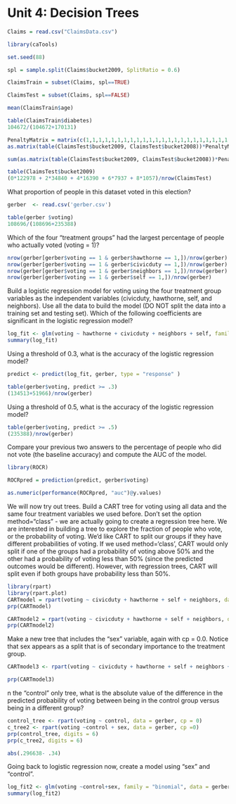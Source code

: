 # Unit 4: Decision Trees

```{r}
Claims = read.csv("ClaimsData.csv")
```

```{r}
library(caTools)

set.seed(88)

spl = sample.split(Claims$bucket2009, SplitRatio = 0.6)

ClaimsTrain = subset(Claims, spl==TRUE)

ClaimsTest = subset(Claims, spl==FALSE)
```

```{r}
mean(ClaimsTrain$age)
```

```{r}
table(ClaimsTrain$diabetes)
104672/(104672+170131)
```

```{r}
PenaltyMatrix = matrix(c(1,1,1,1,1,1,1,1,1,1,1,1,1,1,1,1,1,1,1,1,1,1,1,1,1), byrow=TRUE, nrow=5)
as.matrix(table(ClaimsTest$bucket2009, ClaimsTest$bucket2008))*PenaltyMatrix

sum(as.matrix(table(ClaimsTest$bucket2009, ClaimsTest$bucket2008))*PenaltyMatrix)/nrow(ClaimsTest)
```
```{r}
table(ClaimsTest$bucket2009)
(0*122978 + 2*34840 + 4*16390 + 6*7937 + 8*1057)/nrow(ClaimsTest) 
```

What proportion of people in this dataset voted in this election?
```{r}
gerber  <- read.csv('gerber.csv')
```
```{r}
table(gerber $voting)
108696/(108696+235388)
```

Which of the four "treatment groups" had the largest percentage of people who actually voted (voting = 1)?
```{r}
nrow(gerber[gerber$voting == 1 & gerber$hawthorne == 1,])/nrow(gerber)
nrow(gerber[gerber$voting == 1 & gerber$civicduty == 1,])/nrow(gerber)
nrow(gerber[gerber$voting == 1 & gerber$neighbors == 1,])/nrow(gerber)
nrow(gerber[gerber$voting == 1 & gerber$self == 1,])/nrow(gerber)

```
Build a logistic regression model for voting using the four treatment group variables as the independent variables (civicduty, hawthorne, self, and neighbors). Use all the data to build the model (DO NOT split the data into a training set and testing set). Which of the following coefficients are significant in the logistic regression model?
```{r}
log_fit <- glm(voting ~ hawthorne + civicduty + neighbors + self, family = "binomial", data = gerber)
summary(log_fit)
```

Using a threshold of 0.3, what is the accuracy of the logistic regression model?
```{r}
predict <- predict(log_fit, gerber, type = "response" )
```

```{r}
table(gerber$voting, predict >= .3)
(134513+51966)/nrow(gerber)
```

Using a threshold of 0.5, what is the accuracy of the logistic regression model?
```{r}
table(gerber$voting, predict >= .5)
(235388)/nrow(gerber)
```
Compare your previous two answers to the percentage of people who did not vote (the baseline accuracy) and compute the AUC of the model.
```{r}
library(ROCR)

ROCRpred = prediction(predict, gerber$voting)

as.numeric(performance(ROCRpred, "auc")@y.values)
```
We will now try out trees. Build a CART tree for voting using all data and the same four treatment variables we used before. Don't set the option method="class" - we are actually going to create a regression tree here. We are interested in building a tree to explore the fraction of people who vote, or the probability of voting. We’d like CART to split our groups if they have different probabilities of voting. If we used method=‘class’, CART would only split if one of the groups had a probability of voting above 50% and the other had a probability of voting less than 50% (since the predicted outcomes would be different). However, with regression trees, CART will split even if both groups have probability less than 50%.
```{r}
library(rpart)
library(rpart.plot)
CARTmodel = rpart(voting ~ civicduty + hawthorne + self + neighbors, data=gerber)
prp(CARTmodel)
```
```{r}
CARTmodel2 = rpart(voting ~ civicduty + hawthorne + self + neighbors, data=gerber, cp=0.0)
prp(CARTmodel2)
```

Make a new tree that includes the "sex" variable, again with cp = 0.0. Notice that sex appears as a split that is of secondary importance to the treatment group.
```{r}
CARTmodel3 <- rpart(voting ~ civicduty + hawthorne + self + neighbors + sex, data=gerber, cp = 0)
```

```{r}
prp(CARTmodel3)
```
n the "control" only tree, what is the absolute value of the difference in the predicted probability of voting between being in the control group versus being in a different group?
```{r}
control_tree <- rpart(voting ~ control, data = gerber, cp = 0)
c_tree2 <- rpart(voting ~control + sex, data = gerber, cp =0)
prp(control_tree, digits = 6)
prp(c_tree2, digits = 6)
```
```{r}
abs(.296638- .34)
```
Going back to logistic regression now, create a model using "sex" and "control".
```{r}
log_fit2 <- glm(voting ~control+sex, family = "binomial", data = gerber)
summary(log_fit2)
```

